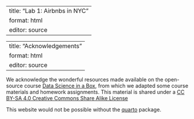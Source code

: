 
---
title: "Lab 1: Airbnbs in NYC"
format: html
editor: source
---


---
title: "Acknowledgements"
format: html
editor: source
---

We acknowledge the wonderful resources made available on the open-source course [Data Science in a Box](https://datasciencebox.org/), from which we adapted some course materials
and homework assignments. This material is shared under a [CC BY-SA 4.0 Creative Commons Share Alike License](https://creativecommons.org/licenses/by-sa/4.0/)

This website would not be possible without the [quarto](https://quarto.org/) package. 



